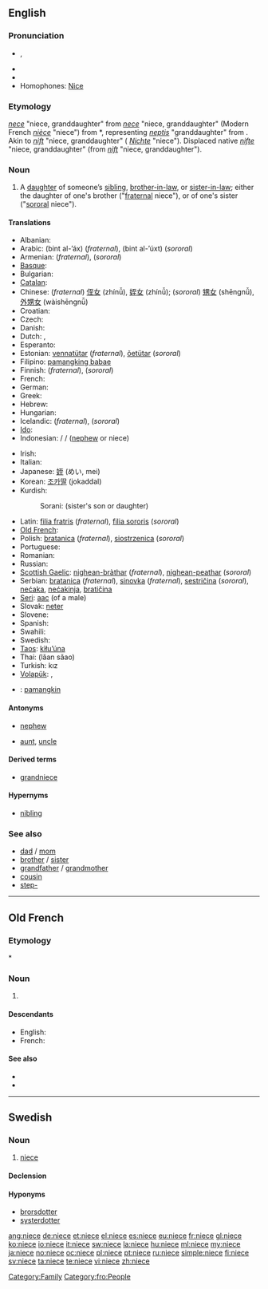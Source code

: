 {{also|nièce}}
==English==

===Pronunciation===
* {{IPA|/niːs/}}, {{SAMPA|/ni:s/}}
* {{audio|en-us-niece.ogg|Audio (US)}}
* {{rhymes|iːs}}
* Homophones: [[Nice]]

===Etymology===
{{etyl|enm}} ''[[nece#Middle English|nece]]'' "niece, granddaughter" from {{etyl|fro}} ''[[nece#Old French|nece]]'' "niece, granddaughter" (Modern French ''[[nièce#French|nièce]]'' "niece") from {{etyl|VL.}} *{{term||neptia}}, representing {{etyl|la}} ''[[neptis]]'' "granddaughter" from {{proto|Indo-European|nepot-|grandchild, sister's son|lang=en}}. Akin to {{etyl|goh|-}} ''[[nift#Old High German|nift]]'' "niece, granddaughter" ({{etyl|de|-}} ''[[Nichte#German|Nichte]]'' "niece"). Displaced native {{etyl|enm|-}} ''[[nifte#Middle English|nifte]]'' "niece, granddaughter" (from {{etyl|ang|-}} ''[[nift#Old English|nift]]'' "niece, granddaughter").

===Noun===
{{en-noun}}

# A [[daughter]] of someone’s [[sibling]], [[brother-in-law]], or [[sister-in-law]]; either the daughter of one's brother ("[[fraternal]] niece"), or of one's sister ("[[sororal]] niece").

<!--disputed. Citations please, or mark what regions it is slang in. # A male [[homosexual]] person. -->
====Translations====
{{trans-top|fraternal or sororal niece}}
* Albanian: {{t|sq|mbesë|f|xs=Albanian}}
* Arabic: {{Arab|[[بنت الأخ]]}} (bint al-’áx) {{f}} (''fraternal''), {{Arab|[[بنت الأخت]]}} (bint al-’úxt) {{f}} (''sororal'')
* Armenian: {{t-|hy|եղբոր աղջիկ|tr=eġbor aġǰik}} (''fraternal''), {{t-|hy|քրոջ աղջիկ|tr=k'roǰ aġǰik}} (''sororal'')
* [[Basque]]: {{t|eu|iloba|xs=Basque}}
* Bulgarian: {{t+|bg|племенница|f}}
* [[Catalan]]: {{t|ca|neboda|f}}
* Chinese: (''fraternal'') [[侄女]] (zhínǚ), [[姪女]] (zhínǚ); (''sororal'') [[甥女]] (shēngnǚ), [[外甥女]] (wàishēngnǚ)
* Croatian: {{t|hr|nećakinja|f}}
* Czech: {{t+|cs|neteř|f}}
* Danish: {{t-|da|niece}}
* Dutch: {{t+|nl|nicht|f}}, {{t+|nl|nichtje|n}}
* Esperanto: {{t-|eo|nevino|xs=Esperanto}}
* Estonian: [[vennatütar]] (''fraternal''), [[õetütar]] (''sororal'')
* Filipino: [[pamangking babae]]
* Finnish: {{t-|fi|veljentytär}} (''fraternal''), {{t-|fi|sisarentytär}} (''sororal'')
* French: {{t+|fr|nièce|f}}
* German: {{t+|de|Nichte|f}}
* Greek: {{t+|el|ανεψιά|f|tr=anepsiá}}
* Hebrew: {{t-|he|אחיינית|f|tr=akhyanít}}
* Hungarian: {{t+|hu|unokahúg}}
* Icelandic: {{t+|is|bróðurdóttir|f}} (''fraternal''), {{t+|is|systurdóttir|f}} (''sororal'')
* [[Ido]]: {{t+|io|nevino|xs=Ido}}
* Indonesian: {{t|id|keponakan|xs=Indonesian}} / {{t|id|kemenakan|xs=Indonesian}} / {{t+|id|misan|xs=Indonesian}} ([[nephew]] or niece)
{{trans-mid}}
* Irish: {{t-|ga|neacht|f|xs=Irish}}
* Italian: {{t+|it|nipote|f}}
* Japanese: [[姪]] (めい, mei)
* Korean: [[조카딸]] (jokaddal)
* Kurdish:
*: Sorani: {{t|ku|خوشکه‌زا|tr=xoshkazá|sc=ku-Arab}} (sister's son or daughter)
* Latin: [[filia fratris]] (''fraternal''), [[filia sororis]] (''sororal'')
* [[Old French]]: {{tø|fro|niece|f}}
* Polish: [[bratanica]] {{f}} (''fraternal''), [[siostrzenica]] {{f}} (''sororal'')
* Portuguese: {{t+|pt|sobrinha|f}}
* Romanian: {{t-|ro|nepoată|f}}
* Russian: {{t+|ru|племянница|f|tr=plemjánnitsa}}
* [[Scottish Gaelic]]: [[nighean-bràthar]] {{f}} (''fraternal''), [[nighean-peathar]] {{f}} (''sororal'')
* Serbian: [[bratanica]] (''fraternal''), [[sinovka]] (''fraternal''), [[sestričina]] (''sororal''), [[nećaka]], [[nećakinja]], [[bratičina]] {{f}}
* [[Seri]]: [[aac]] (of a male)
* Slovak: [[neter]] {{f}}
* Slovene: {{t+|sl|nečakinja|f}}
* Spanish: {{t+|es|sobrina|f}}
* Swahili: {{t+|sw|mpwa|xs=Swahili}}
* Swedish: {{t-|sv|niece|c}}
* [[Taos]]: [[kìłu’úna]]
* Thai: {{Thai|[[หลานสาว]]}} (lăan săao)
* Turkish: kız {{t+|tr|yeğen}}
* [[Volapük]]: {{qualifier|male or female}} {{t|vo|nef}}, {{qualifier|female}} {{t|vo|jinef}}
{{trans-bottom}}

{{checktrans-top}}
* {{ttbc|fil}}: [[pamangkin]] {{f}}
{{trans-bottom}}

====Antonyms====
* {{italbrac|with regard to gender}} [[nephew]]
* {{italbrac|with regard to ancestry}} [[aunt]], [[uncle]]

====Derived terms====
* [[grandniece]]

====Hypernyms====
* [[nibling]]

===See also===
* [[dad]] / [[mom]]
* [[brother]] / [[sister]]
* [[grandfather]] / [[grandmother]]
* [[cousin]]
* [[step-]]

[[Category:Family]]

----

==Old French==

===Etymology===
{{etyl|LL.|fro}} *{{term||neptia}}

===Noun===
{{fro-noun|f}}

# {{l|en|niece}}

====Descendants====
* English: {{l|en|niece}}
* French: {{l|fr|nièce}}

====See also====
* {{l|fro|neveu}}
* {{l|fro|oncle}}

[[Category:fro:People]]
----

==Swedish==

===Noun===
{{sv-noun|g=c}}

# [[niece#English|niece]]

====Declension====
{{sv-noun-reg-r-c}}

====Hyponyms====
* [[brorsdotter]]
* [[systerdotter]]

[[ang:niece]]
[[de:niece]]
[[et:niece]]
[[el:niece]]
[[es:niece]]
[[eu:niece]]
[[fr:niece]]
[[gl:niece]]
[[ko:niece]]
[[io:niece]]
[[it:niece]]
[[sw:niece]]
[[la:niece]]
[[hu:niece]]
[[ml:niece]]
[[my:niece]]
[[ja:niece]]
[[no:niece]]
[[oc:niece]]
[[pl:niece]]
[[pt:niece]]
[[ru:niece]]
[[simple:niece]]
[[fi:niece]]
[[sv:niece]]
[[ta:niece]]
[[te:niece]]
[[vi:niece]]
[[zh:niece]]